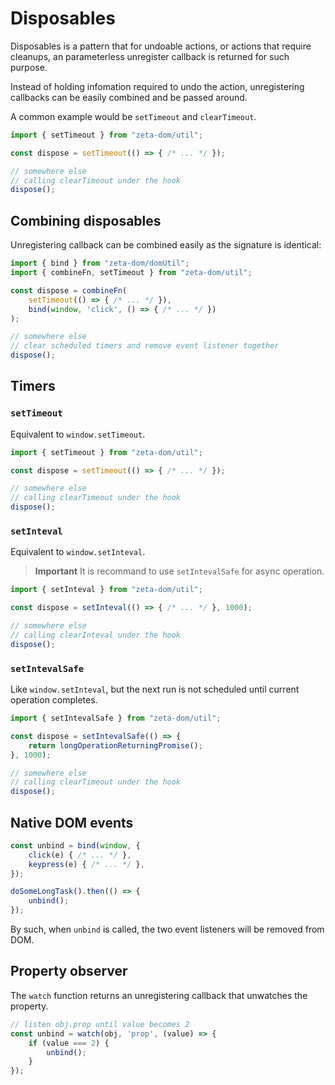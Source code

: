 <Module name="zeta-dom" />

# Disposables

Disposables is a pattern that for undoable actions, or actions that require cleanups, an parameterless unregister callback is returned for such purpose.

Instead of holding infomation required to undo the action, unregistering callbacks can be easily combined and be passed around.

A common example would be `setTimeout` and `clearTimeout`.

```typescript
import { setTimeout } from "zeta-dom/util";

const dispose = setTimeout(() => { /* ... */ });

// somewhere else
// calling clearTimeout under the hook
dispose();
```

## Combining disposables

Unregistering callback can be combined easily as the signature is identical:

```typescript
import { bind } from "zeta-dom/domUtil";
import { combineFn, setTimeout } from "zeta-dom/util";

const dispose = combineFn(
    setTimeout(() => { /* ... */ }),
    bind(window, 'click', () => { /* ... */ })
);

// somewhere else
// clear scheduled timers and remove event listener together
dispose();
```

## Timers

### `setTimeout`

Equivalent to `window.setTimeout`.

```typescript
import { setTimeout } from "zeta-dom/util";

const dispose = setTimeout(() => { /* ... */ });

// somewhere else
// calling clearTimeout under the hook
dispose();
```

### `setInteval`

Equivalent to `window.setInteval`.

> **Important**
  It is recommand to use `setIntevalSafe` for async operation.


```typescript
import { setInteval } from "zeta-dom/util";

const dispose = setInteval(() => { /* ... */ }, 1000);

// somewhere else
// calling clearInteval under the hook
dispose();
```

### `setIntevalSafe`

Like `window.setInteval`, but the next run is not scheduled until current operation completes.

```typescript
import { setIntevalSafe } from "zeta-dom/util";

const dispose = setIntevalSafe(() => {
    return longOperationReturningPromise();
}, 1000);

// somewhere else
// calling clearTimeout under the hook
dispose();
```

## Native DOM events

```typescript
const unbind = bind(window, {
    click(e) { /* ... */ },
    keypress(e) { /* ... */ },
});

doSomeLongTask().then(() => {
    unbind();
});
```

By such, when `unbind` is called, the two event listeners will be removed from DOM.

## Property observer

The `watch` function returns an unregistering callback that unwatches the property.

```typescript
// listen obj.prop until value becomes 2
const unbind = watch(obj, 'prop', (value) => {
    if (value === 2) {
        unbind();
    }
});
```
